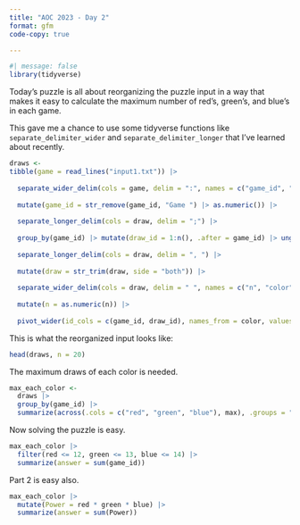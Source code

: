 ```yaml
---
title: "AOC 2023 - Day 2"
format: gfm
code-copy: true

---
```


```r
#| message: false
library(tidyverse)
```

Today's puzzle is all about reorganizing the puzzle input in a way that makes
it easy to calculate the maximum number of red's, green's, and blue's in each game.

This gave me a chance to use some tidyverse functions like `separate_delimiter_wider` and `separate_delimiter_longer` that I've learned about recently.

```r
draws <-
tibble(game = read_lines("input1.txt")) |>
  
  separate_wider_delim(cols = game, delim = ":", names = c("game_id", "draw")) |>
  
  mutate(game_id = str_remove(game_id, "Game ") |> as.numeric()) |>
  
  separate_longer_delim(cols = draw, delim = ";") |>
  
  group_by(game_id) |> mutate(draw_id = 1:n(), .after = game_id) |> ungroup() |>
  
  separate_longer_delim(cols = draw, delim = ", ") |>
  
  mutate(draw = str_trim(draw, side = "both")) |>
  
  separate_wider_delim(cols = draw, delim = " ", names = c("n", "color")) |>
  
  mutate(n = as.numeric(n)) |>
  
  pivot_wider(id_cols = c(game_id, draw_id), names_from = color, values_from = n, values_fill = 0)

```

This is what the reorganized input looks like:

```r
head(draws, n = 20)
```

The maximum draws of each color is needed.

```r

max_each_color <-
  draws |> 
  group_by(game_id) |> 
  summarize(across(.cols = c("red", "green", "blue"), max), .groups = "drop")

```

Now solving the puzzle is easy.

```r

max_each_color |> 
  filter(red <= 12, green <= 13, blue <= 14) |> 
  summarize(answer = sum(game_id))

```

Part 2 is easy also.

```r

max_each_color |>
  mutate(Power = red * green * blue) |> 
  summarize(answer = sum(Power))


```
